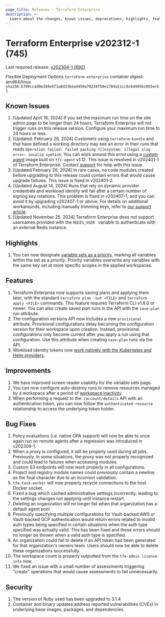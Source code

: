 ```yaml
---
page_title: Releases - Terraform Enterprise
description: >-
  Learn about the changes, known issues, deprecations, highlights, features, improvements, bug fixes, and security fixes for the v202312-1 (745) release.
---
```


# Terraform Enterprise v202312-1 (745)

Last required release: [v202304-1 (692)](/terraform/enterprise/releases/2023/v202304-1)

Flexible Deployment Options `terraform-enterprise` container digest: amd64/linux `sha256:b709ccad0e3d4e4f1a8d33bea4459a70234f50e1784a11cc0cbd4056c055ecb1`

## Known Issues
1. [Updated April 16, 2024] If you set the maximum run time on the site admin page to be longer than 24 hours, Terraform Enterprise will not trigger runs on this release version. Configure your maximum run time to 24 hours or less. 
1. [Updated: February 26, 2024] Customers using `terraform-bundle` and that have defined a working directory may see an error in their runs that reads `Operation failed: failed packing filesystem: illegal slug error: invalid symlink`. You can work around this error using a [custom agent](/terraform/enterprise/v202309-1/flexible-deployments/install/custom-image) image built on `tfc-agent` v1.12. This issue is resolved in v202401-1 of Terraform Enterprise. Contact [support](https://support.hashicorp.com) for help with this issue. 
1. [Updated February 26, 2024] In rare cases, no code modules created before upgrading to this release could contain errors that would cause upgrade failures. This issue is fixed in v202401-2.   
1. [Updated August 14, 2024] Runs that rely on dynamic provider credentials and workload identity will fail after a certain number of signing key rotations. This problem is fixed in v202407-1, and you can avoid it by upgrading v202407-1 or above. For details on additional workarounds, including manually trimming keys, refer to [our support article](https://support.hashicorp.com/hc/en-us/articles/31715716966419-Issue-with-OIDC-Vault-key-rotation-mechanism-to-incorrectly-identify-the-newest-signing-key).
2. [Updated November 25, 2024] Terraform Enterprise does not support usernames provided with the  `REDIS_USER ` variable to  authenticate with an external Redis instance.

## Highlights
1. You can now designate [variable sets as a priority](/terraform/enterprise/workspaces/variables/managing-variables#priority-variable-sets), marking all variables within the set as a _priority_. Priority variables overwrite any variables with the same key set at more specific scopes in the applied workspaces.

## Features
1. Terraform Enterprise now supports saving plans and applying them later, with the standard `terraform plan -out <FILE>` and `terraform apply <FILE>` commands. This feature requires Terraform CLI v1.6.0 or newer. You can also create saved plan runs in the API with the `save-plan` run attribute.
2. The configuration versions API now includes a new `provisional` attribute. Provisional configurations delay becoming the configuration version for their workspace upon creation. Instead, provisional configurations only become current after you apply a run using that configuration. Use this attribute when creating `save-plan` runs via the API.
1. Workload identity tokens now [work natively with the Kubernetes and Helm providers](/terraform/cloud-docs/workspaces/dynamic-provider-credentials/kubernetes-configuration).

## Improvements
1. We have improved screen reader usability for the variable sets page.
1. You can now configure auto-destroy runs to remove resources managed by a workspace after a period of [workspace inactivity](/terraform/enterprise/workspaces/settings/deletion#destroy-if-a-workspace-is-inactive).
1. When performing a request to the` /account/details` API with an authentication token, you can now follow the `authenticated-resource` relationship to access the underlying token holder.

## Bug Fixes
1. Policy evaluations (i.e. native OPA support) will now be able to once again run on remote agents after a regression was introduced in v202309-1. 
1. When a proxy is configured, it will be properly used during all jobs. Previously, in some situations, the proxy was not properly recognized and could lead to failures when accessing modules.
1. Custom S3 endpoints will now work properly in all configurations.
1. Project and registry module names could previously contain a newline as the final character due to an incorrect validation.
1. `tfe-task-worker` will now properly recycle connections to the host Docker socket.
1. Fixed a bug which cached administrative settings incorrectly: leading to the settings changes not applying until instance restart.
1. Deleting an organization will no longer fail when that organization has a default agent pool
1. Previously specifying multiple configurations for Vault-backed AWS or Vault-backed GCP authentication would return errors related to invalid auth types being specified in certain situations when the auth type specified was actually valid. This has been fixed and these errors should no longer be thrown when a valid auth type is specified.
1. An organization could fail to delete if an API token had been generated for that organization's owners team. Users should now be able to delete these organizations successfully.
1. The workspace count is properly outputted from the `tfe-admin license-info` now.
1. We fixed an issue with a small number of assessments triggering "create" operations that would cause assessments to fail unnecessarily.

## Security
1. The version of Ruby used has been upgraded to 3.1.4
1. Container and binary updates address reported vulnerabilities (CVEs) in underlying base images, packages, and dependencies.
